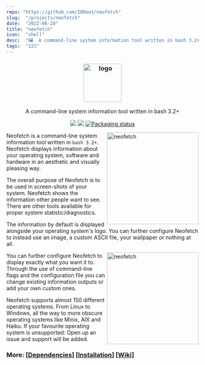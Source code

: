 ```yaml
---
repo: "https://github.com/IORoot/neofetch"
slug:  "/projects/neofetch"
date:  "2022-06-20"
title: "neofetch"
icon:  "shell"
desc:  "🖼️  A command-line system information tool written in bash 3.2+"
tags:  "123"
---
```



<h3 align="center"><img src="https://i.imgur.com/ZQI2EYz.png" alt="logo" height="100px"/></h3>
<p align="center">A command-line system information tool written in bash 3.2+</p>

<p align="center">
<a href="./LICENSE.md"><img src="https://img.shields.io/badge/license-MIT-blue.svg"/></a>
<a href="https://github.com/dylanaraps/neofetch/releases"><img src="https://img.shields.io/github/release/dylanaraps/neofetch.svg"/></a>
<a href="https://repology.org/metapackage/neofetch"><img src="https://repology.org/badge/tiny-repos/neofetch.svg" alt="Packaging status"/></a>
</p>

<img src="https://i.imgur.com/GFmC5Ad.png" alt="neofetch" align="right" height="240px"/>

Neofetch is a command-line system information tool written in `bash 3.2+`. Neofetch displays information about your operating system, software and hardware in an aesthetic and visually pleasing way.

The overall purpose of Neofetch is to be used in screen-shots of your system. Neofetch shows the information other people want to see. There are other tools available for proper system statistic/diagnostics.

The information by default is displayed alongside your operating system's logo. You can further configure Neofetch to instead use an image, a custom ASCII file, your wallpaper or nothing at all.

<img src="https://i.imgur.com/lUrkQBN.png" alt="neofetch" align="right" height="240px"/>

You can further configure Neofetch to display exactly what you want it to. Through the use of command-line flags and the configuration file you can change existing information outputs or add your own custom ones.

Neofetch supports almost 150 different operating systems. From Linux to Windows, all the way to more obscure operating systems like Minix, AIX and Haiku. If your favourite operating system is unsupported: Open up an issue and support will be added.


### More: \[[Dependencies](https://github.com/dylanaraps/neofetch/wiki/Dependencies)\] \[[Installation](https://github.com/dylanaraps/neofetch/wiki/Installation)\] \[[Wiki](https://github.com/dylanaraps/neofetch/wiki)\]
